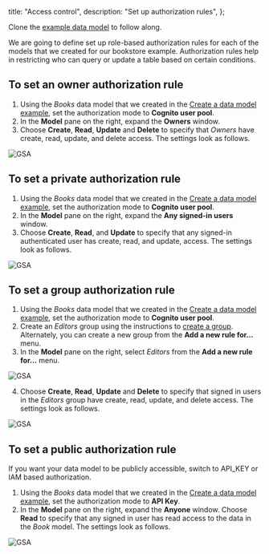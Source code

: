   title: "Access control",
  description: "Set up authorization rules",
};

<Callout warning>

Clone the [example data model](/console/data/data-model.md#data-modeling-example) to follow along.

</Callout>

We are going to define set up role-based authorization rules for each of the models that we created for our bookstore example. Authorization rules help in restricting who can query or update a table based on certain conditions. 

## To set an owner authorization rule
1. Using the *Books* data model that we created in the [Create a data model example](/console/data/data-model.md#Create-a-data-model-example), set the authorization mode to **Cognito user pool**. 
2. In the **Model** pane on the right, expand the **Owners** window. 
3. Choose **Create**, **Read**, **Update** and **Delete** to specify that *Owners* have create, read, update, and delete access. The settings look as follows.

![GSA](/images/console/10_ownersaccess.png)

## To set a private authorization rule
1. Using the *Books* data model that we created in the [Create a data model example](/console/data/data-model.md#Create-a-data-model-example), set the authorization mode to **Cognito user pool**. 
2. In the **Model** pane on the right, expand the **Any signed-in users** window. 
3. Choose **Create**, **Read**, and **Update** to specify that any signed-in authenticated user has create, read, and update, access. The settings look as follows.

![GSA](/images/console/11_privatesaccess.png)

[\\]: * (is "user" defined as any user added via user-management in admin ui?)

## To set a group authorization rule
1. Using the *Books* data model that we created in the [Create a data model example](/console/data/data-model.md#Create-a-data-model-example), set the authorization mode to **Cognito user pool**. 
2. Create an *Editors* group using the instructions to [create a group](/console/auth/user-management.md#To-create-a-group). Alternately, you can create a new group from the **Add a new rule for...** menu.
3. In the **Model** pane on the right, select *Editors* from the **Add a new rule for...** menu. 

![GSA](/images/console/8_menudetaileditors.png)

4. Choose **Create**, **Read**, **Update** and **Delete** to specify that signed in users in the *Editors* group have create, read, update, and delete access. The settings look as follows.

![GSA](/images/console/9_editorgroupaccess.png)

## To set a public authorization rule

If you want your data model to be publicly accessible, switch to API_KEY or IAM based authorization.

1. Using the *Books* data model that we created in the [Create a data model example](/console/data/data-model.md#Create-a-data-model-example), set the authorization mode to **API Key**. 
2. In the **Model** pane on the right, expand the **Anyone** window. Choose **Read** to specify that any signed in user has read access to the data in the *Book* model. The settings look as follows.

![GSA](/images/console/7_publicauthreadonly.png)
